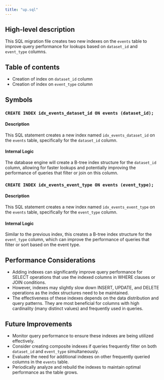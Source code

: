 ```yaml
---
title: "up.sql"
---
```


## High-level description
This SQL migration file creates two new indexes on the `events` table to improve query performance for lookups based on `dataset_id` and `event_type` columns.

## Table of contents
- Creation of index on `dataset_id` column
- Creation of index on `event_type` column

## Symbols

### `CREATE INDEX idx_events_dataset_id ON events (dataset_id);`
#### Description
This SQL statement creates a new index named `idx_events_dataset_id` on the `events` table, specifically for the `dataset_id` column.

#### Internal Logic
The database engine will create a B-tree index structure for the `dataset_id` column, allowing for faster lookups and potentially improving the performance of queries that filter or join on this column.

### `CREATE INDEX idx_events_event_type ON events (event_type);`
#### Description
This SQL statement creates a new index named `idx_events_event_type` on the `events` table, specifically for the `event_type` column.

#### Internal Logic
Similar to the previous index, this creates a B-tree index structure for the `event_type` column, which can improve the performance of queries that filter or sort based on the event type.

## Performance Considerations
- Adding indexes can significantly improve query performance for SELECT operations that use the indexed columns in WHERE clauses or JOIN conditions.
- However, indexes may slightly slow down INSERT, UPDATE, and DELETE operations as the index structures need to be maintained.
- The effectiveness of these indexes depends on the data distribution and query patterns. They are most beneficial for columns with high cardinality (many distinct values) and frequently used in queries.

## Future Improvements
- Monitor query performance to ensure these indexes are being utilized effectively.
- Consider creating composite indexes if queries frequently filter on both `dataset_id` and `event_type` simultaneously.
- Evaluate the need for additional indexes on other frequently queried columns in the `events` table.
- Periodically analyze and rebuild the indexes to maintain optimal performance as the table grows.